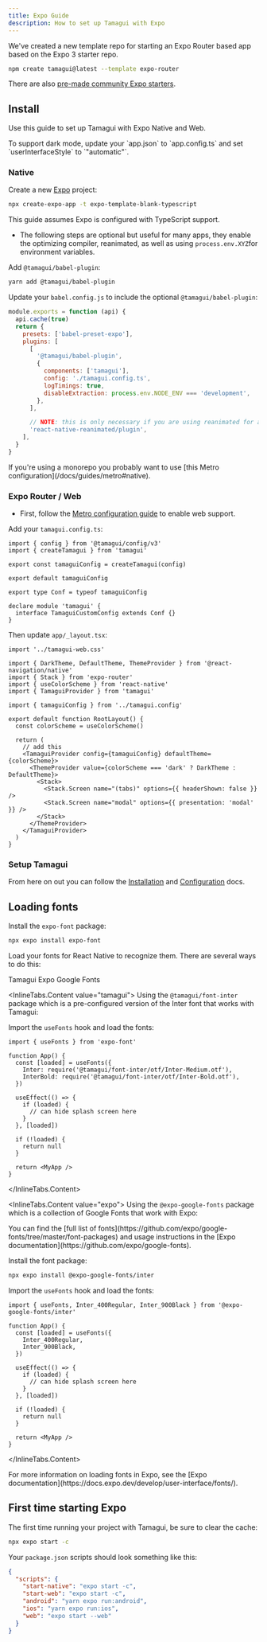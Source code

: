 ```yaml
---
title: Expo Guide
description: How to set up Tamagui with Expo
---
```


We've created a new template repo for starting an Expo Router based app based on
the Expo 3 starter repo.

```bash
npm create tamagui@latest --template expo-router
```

There are also [pre-made community Expo starters](/community).

## Install

Use this guide to set up Tamagui with Expo Native and Web.

<Notice>
    To support dark mode, update your `app.json` to `app.config.ts` and set `userInterfaceStyle` to `"automatic"`.
</Notice>

### Native

Create a new [Expo](https://docs.expo.dev/get-started/create-a-project/#initialize-a-new-project) project:

```bash
npx create-expo-app -t expo-template-blank-typescript
```

<Notice>
    This guide assumes Expo is configured with TypeScript support.
</Notice>

- The following steps are optional but useful for many apps, they enable the optimizing compiler, reanimated, as well as using `process.env.XYZ`for environment variables.

Add `@tamagui/babel-plugin`:

```bash
yarn add @tamagui/babel-plugin
```

Update your `babel.config.js` to include the optional `@tamagui/babel-plugin`:

```js fileName="babel.config.js"
module.exports = function (api) {
  api.cache(true)
  return {
    presets: ['babel-preset-expo'],
    plugins: [
      [
        '@tamagui/babel-plugin',
        {
          components: ['tamagui'],
          config: './tamagui.config.ts',
          logTimings: true,
          disableExtraction: process.env.NODE_ENV === 'development',
        },
      ],

      // NOTE: this is only necessary if you are using reanimated for animations
      'react-native-reanimated/plugin',
    ],
  }
}

```

<Notice>
    If you're using a monorepo you probably want to use [this Metro configuration](/docs/guides/metro#native).
</Notice>

### Expo Router / Web

- First, follow the [Metro configuration guide](/docs/guides/metro#web-support) to enable web support.

Add your `tamagui.config.ts`:

```tsx fileName="tamagui.config.ts"
import { config } from '@tamagui/config/v3'
import { createTamagui } from 'tamagui'

export const tamaguiConfig = createTamagui(config)

export default tamaguiConfig

export type Conf = typeof tamaguiConfig

declare module 'tamagui' {
  interface TamaguiCustomConfig extends Conf {}
}
```

Then update `app/_layout.tsx`:

```tsx showMore fileName="app/_layout.tsx"
import '../tamagui-web.css'

import { DarkTheme, DefaultTheme, ThemeProvider } from '@react-navigation/native'
import { Stack } from 'expo-router'
import { useColorScheme } from 'react-native'
import { TamaguiProvider } from 'tamagui'

import { tamaguiConfig } from '../tamagui.config'

export default function RootLayout() {
  const colorScheme = useColorScheme()

  return (
    // add this
    <TamaguiProvider config={tamaguiConfig} defaultTheme={colorScheme}>
      <ThemeProvider value={colorScheme === 'dark' ? DarkTheme : DefaultTheme}>
        <Stack>
          <Stack.Screen name="(tabs)" options={{ headerShown: false }} />
          <Stack.Screen name="modal" options={{ presentation: 'modal' }} />
        </Stack>
      </ThemeProvider>
    </TamaguiProvider>
  )
}
```

### Setup Tamagui

From here on out you can follow the [Installation](/docs/intro/installation) and [Configuration](/docs/core/configuration) docs.

## Loading fonts

Install the `expo-font` package:

```bash
npx expo install expo-font
```

Load your fonts for React Native to recognize them. There are several ways to do this:

<Spacer size="$6" />

<InlineTabs id="font" defaultValue="tamagui">
<InlineTabs.List>
    <InlineTabs.Tab value="tamagui">Tamagui</InlineTabs.Tab>
    <InlineTabs.Tab value="expo">Expo Google Fonts</InlineTabs.Tab>
</InlineTabs.List>

<InlineTabs.Content value="tamagui">
Using the `@tamagui/font-inter` package which is a pre-configured version of the Inter font that works with Tamagui:

Import the `useFonts` hook and load the fonts:

```tsx fileName="App.tsx"
import { useFonts } from 'expo-font'

function App() {
  const [loaded] = useFonts({
    Inter: require('@tamagui/font-inter/otf/Inter-Medium.otf'),
    InterBold: require('@tamagui/font-inter/otf/Inter-Bold.otf'),
  })

  useEffect(() => {
    if (loaded) {
      // can hide splash screen here
    }
  }, [loaded])

  if (!loaded) {
    return null
  }

  return <MyApp />
}
```
</InlineTabs.Content>

<InlineTabs.Content value="expo">
Using the `@expo-google-fonts` package which is a collection of Google Fonts that work with Expo:

<Notice theme="green">
  You can find the [full list of fonts](https://github.com/expo/google-fonts/tree/master/font-packages) and usage instructions in the [Expo documentation](https://github.com/expo/google-fonts).
</Notice>

Install the font package:

```bash
npx expo install @expo-google-fonts/inter
```

Import the `useFonts` hook and load the fonts:

```tsx fileName="App.tsx"
import { useFonts, Inter_400Regular, Inter_900Black } from '@expo-google-fonts/inter'

function App() {
  const [loaded] = useFonts({
    Inter_400Regular,
    Inter_900Black,
  })

  useEffect(() => {
    if (loaded) {
      // can hide splash screen here
    }
  }, [loaded])

  if (!loaded) {
    return null
  }

  return <MyApp />
}
```
</InlineTabs.Content>
</InlineTabs>

<Notice>
    For more information on loading fonts in Expo, see the [Expo documentation](https://docs.expo.dev/develop/user-interface/fonts/).
</Notice>

## First time starting Expo

The first time running your project with Tamagui, be sure to clear the cache:

```bash
npx expo start -c
```

Your `package.json` scripts should look something like this:

```json fileName="package.json"
{
  "scripts": {
    "start-native": "expo start -c",
    "start-web": "expo start -c",
    "android": "yarn expo run:android",
    "ios": "yarn expo run:ios",
    "web": "expo start --web"
  }
}
```